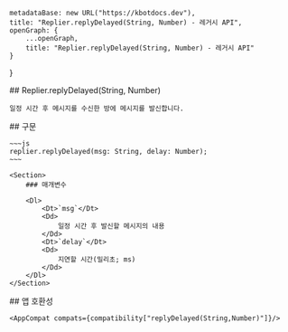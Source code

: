 
    metadataBase: new URL("https://kbotdocs.dev"),
    title: "Replier.replyDelayed(String, Number) - 레거시 API",
    openGraph: {
        ...openGraph,
        title: "Replier.replyDelayed(String, Number) - 레거시 API"
    }
}

<Section>
    ## Replier.replyDelayed(String, Number)

    일정 시간 후 메시지를 수신한 방에 메시지를 발신합니다.
</Section>
<Section>
    ## 구문

    ~~~js
    replier.replyDelayed(msg: String, delay: Number);
    ~~~

    <Section>
        ### 매개변수

        <Dl>
            <Dt>`msg`</Dt>
            <Dd>
                일정 시간 후 발신할 메시지의 내용
            </Dd>
            <Dt>`delay`</Dt>
            <Dd>
                지연할 시간(밀리초; ms)
            </Dd>
        </Dl>
    </Section>
</Section>
<Section>
    ## 앱 호환성

    <AppCompat compats={compatibility["replyDelayed(String,Number)"]}/>
</Section>